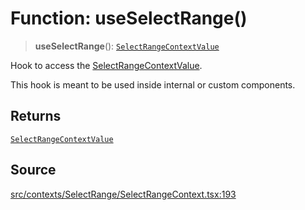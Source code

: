 # Function: useSelectRange()

> **useSelectRange**(): [`SelectRangeContextValue`](/api/latest/interfaces/SelectRangeContextValue.mdx)

Hook to access the [SelectRangeContextValue](/api/latest/interfaces/SelectRangeContextValue.mdx).

This hook is meant to be used inside internal or custom components.

## Returns

[`SelectRangeContextValue`](/api/latest/interfaces/SelectRangeContextValue.mdx)

## Source

[src/contexts/SelectRange/SelectRangeContext.tsx:193](https://github.com/gpbl/react-day-picker/blob/6515ed496/src/contexts/SelectRange/SelectRangeContext.tsx#L193)
